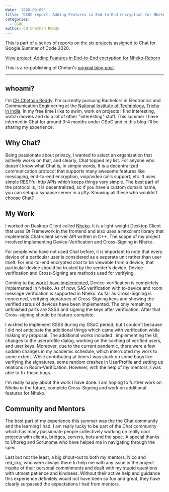 ```yaml
---
date: '2020-09-09'
title: 'GSOC report: Adding Features in End-to-End encryption for Nheko-Reborn'
categories:
  - GSOC
author: CH Chethan Reddy
---
```


This is part of a series of reports on the [*six* projects](https://summerofcode.withgoogle.com/organizations/6060943798173696) assigned to Chat for Google Summer of Code 2020.

[View project: Adding Features in End-to-End encryption for Nheko-Reborn](https://summerofcode.withgoogle.com/organizations/6060943798173696/#6274781747347456)

This is a re-publishing of Chetan's [original blog post](https://chethan2k1.github.io/blog/working-with-matrix.html).

----

## whoami?

I'm [CH Chethan Reddy](https://github.com/Chethan2k1). I'm currently pursuing Bachelors in Electronics and Communication Engineering at the [National Institute of Technology, Trichy in India](https://www.nitt.edu/). In my free time I like to swim, work on projects I find interesting, watch movies and do a lot of other "interesting" stuff. This summer I have interned in Chat for around 3-4 months under GSoC and in this blog I'll be sharing my experience.

## Why Chat?

Being passionate about privacy, I wanted to select an organization that actively works on that, and clearly, Chat topped my list. For anyone who doesn't know what Chat is, in simple words, It is a decentralized communication protocol that supports many awesome features like messaging, end-to-end encryption, voip/video calls support, etc. It uses simple RESTful http APIs which keeps things very simple. The best part of the protocol is, it is decentralized, so if you have a custom domain name, you can setup a synapse server in a jiffy. Knowing all these who wouldn't choose Chat?

## My Work

I worked on Desktop Client called [Nheko](https://github.com/Nheko-Reborn/nheko). It is a light-weight Desktop Client that uses Qt Framework in the frontend and also uses a mtxclient library that implements Chat-client server API written in C++. The scope of my project involved implementing Device-Verification and Cross-Signing in Nheko.

For people who have not used Chat before, it is important to note that every device of a particular user is considered as a seperate unit rather than user itself. For end-to-end encrypted chat to be viewable from a device, that particular device should be trusted by the sender's device. Device-verification and Cross-Signing are methods used for verifying.

Coming to [the work I have implemented](https://chethan2k1.github.io/blog/final-report.html), Device-verification is completely implemented in Nheko. As of now, SAS verification with to-device and room message verification is supported in Nheko. As far as Cross-Signing is concerned, verifying signatures of Cross-Signing keys and showing the verified status of devices have been implemented. The only remaining unfinished parts are SSSS and signing the keys after verification. After that Cross-signing should be feature-complete.

I wished to implement SSSS during my GSoC period, but I couldn't because I did not anticipate the additional things which came with verification while making my proposal. The additional works included : implementing the UI, changes to the userprofile dialog, working on the caching of verified users, and user keys. Moreover, due to the current pandemic, there were a few sudden changes in my academic schedule, which interrupted my work to some extent. While contributing at times I was stuck on some bugs like verifying the signatures, some random crashes in UserProfile and setting up relations in Room-Verification. However, with the help of my mentors, I was able to fix these bugs.

I'm really happy about the work I have done. I am hoping to further work on Nheko in the future, complete Cross-Signing and work on additional features for Nheko.

## Community and Mentors

The best part of my experience this summer was the the Chat community and the learning I had. I am really lucky to be part of the Chat community which has many passionate people collectively working on really cool projects with clients, bridges, servers, bots and the spec. A special thanks to Uhoreg and Sorunome who have helped me in navigating through the spec.

Last but not the least, a big shout-out to both my mentors, Nico and red_sky, who were always there to help me with any issue in the project inspite of their personal commitments and dealt with my stupid questions with utmost patience and kindness. Without their active help and guidance this experience definitely would not have been so fun and great, they have clearly surpassed the expectations I had from mentors.
